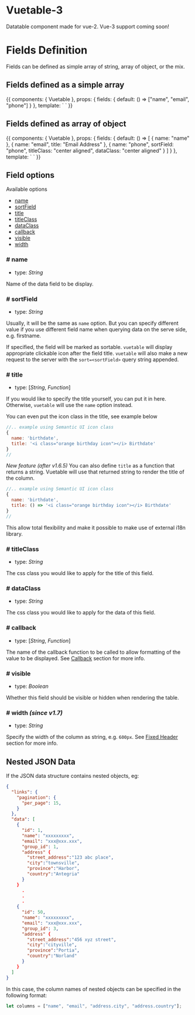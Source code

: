 
<Meta title="vuetable-3" component={Vuetable} />

# Vuetable-3

Datatable component made for vue-2. Vue-3 support coming soon!

<Props of={Vuetable} />

# Fields Definition

Fields can be defined as simple array of string, array of object, or the mix.

## Fields defined as a simple array

<Preview>
  <Story name="fields: string[]">
    {{
      components: { Vuetable },
      props: {
        fields: {
          default: () => ["name", "email", "phone"]
        }
      },
      template: `
      <vuetable
        api-url="http://my-json-server.typicode.com/mannyyang/vuetable-3/users"
        pagination-path=""
        data-path=""
        :fields="fields"
      >
      </vuetable>
      `
    }}
  </Story>
</Preview>

## Fields defined as array of object

<Preview>
  <Story name="fields: object[]">
    {{
      components: { Vuetable },
      props: {
        fields: {
          default: () => [
            {
              name: "name"
            },
            {
              name: "email",
              title: "Email Address"
            },
            {
              name: "phone",
              sortField: "phone",
              titleClass: "center aligned",
              dataClass: "center aligned"
            }
          ]
        }
      },
      template: `
      <vuetable
        api-url="http://my-json-server.typicode.com/mannyyang/vuetable-3/users"
        pagination-path=""
        data-path=""
        :fields="fields"
      >
      </vuetable>
      `
    }}
  </Story>
</Preview>

## Field options

Available options

- [name](#-name)
- [sortField](#-sortField)
- [title](#-title)
- [titleClass](#-titleClass)
- [dataClass](#-dataClass)
- [callback](#-callback)
- [visible](#-visible)
- [width](#-width)

### # name

- type: _String_

Name of the data field to be display.

### # sortField

- type: _String_

Usually, it will be the same as `name` option. But you can specify different value if
you use different field name when querying data on the serve side, e.g. firstname.

If specified, the field will be marked as sortable. `vuetable` will display appropriate
clickable icon after the field title. `vuetable` will also make a new request to the server
with the `sort=<sortField>` query string appended.

### # title

- type: [_String_, _Function_]

If you would like to specify the title yourself, you can put it in here. Otherwise, `vuetable`
will use the `name` option instead.

You can even put the icon class in the title, see example below

```javascript
//.. example using Semantic UI icon class
{
  name: 'birthdate',
  title: '<i class="orange birthday icon"></i> Birthdate'
}
//
```

_New feature (after v1.6.5)_
You can also define `title` as a function that returns a string. Vuetable will use that returned string to render the title of the column.

```javascript
//.. example using Semantic UI icon class
{
  name: 'birthdate',
  title: () => '<i class="orange birthday icon"></i> Birthdate'
}
//
```

This allow total flexibility and make it possible to make use of external i18n library.

### # titleClass

- type: _String_

The css class you would like to apply for the title of this field.

### # dataClass

- type: _String_

The css class you would like to apply for the data of this field.

### # callback

- type: [_String_, _Function_]

The name of the callback function to be called to allow formatting of the value
to be displayed. See [Callback](Callbacks) section for more info.

### # visible

- type: _Boolean_

Whether this field should be visible or hidden when rendering the table.

### # width _(since v1.7)_

- type: _String_

Specify the width of the column as string, e.g. `600px`. See [Fixed Header](Fixed-Header) section for more info.

## Nested JSON Data

If the JSON data structure contains nested objects, eg:

```json
{
  "links": {
    "pagination": {
      "per_page": 15,
    }
  },
  "data": [
    {
      "id": 1,
      "name": "xxxxxxxxx",
      "email": "xxx@xxx.xxx",
      "group_id": 1,
      "address" {
        "street_address":"123 abc place",
        "city":"townsville",
        "province":"Harbor",
        "country":"Antegria"
      }
    }
      .
      .
      .
    {
      "id": 50,
      "name": "xxxxxxxxx",
      "email": "xxx@xxx.xxx",
      "group_id": 3,
      "address" {
        "street_address":"456 xyz street",
        "city":"cityville",
        "province":"Portia",
        "country":"Norland"
      }
    }
  ]
}
```

In this case, the column names of nested objects can be specified in the following format:

```javascript
let columns = ["name", "email", "address.city", "address.country"];
```
